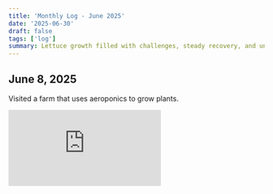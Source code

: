 ```yaml
---
title: 'Monthly Log - June 2025'
date: '2025-06-30'
draft: false
tags: ['log']
summary: Lettuce growth filled with challenges, steady recovery, and unexpected strength.
---
```


## June 8, 2025

Visited a farm that uses aeroponics to grow plants.

<div
  style={{
    position: 'relative',
    paddingBottom: '56.25%',
    height: 0,
    overflow: 'hidden',
    margin: '1.5rem 0',
  }}
>
  <iframe
    src="https://www.youtube.com/embed/mXy--V_TuH8"
    title="YouTube video player"
    frameBorder="0"
    allow="accelerometer; autoplay; clipboard-write; encrypted-media; gyroscope; picture-in-picture"
    allowFullScreen
    style={{
      position: 'absolute',
      top: 0,
      left: 0,
      width: '100%',
      height: '100%',
    }}
  />
</div>

Met with an aeroponics expert and inquired about the damaged roots.

He said, “If magnesium nitrate had been sprayed on the leaves before the roots turned yellow,
they would’ve returned to green within a day.” He reassured me that the issue wasn’t serious and not to worry.

Following his advice that lettuce seedlings should be grown separately,
I began a comparison test using two different materials: sponge and rockwool.

![alt](/static/images/june/1.png)

## June 10, 2025

Within a week, the nutrient issue was resolved, and the plants grew rapidly, consuming more water.
As a result, the water tank ran dry, and 90% of the plants died!

![alt](/static/images/june/2.png)

As shown in the photo, they had matured with dark green leaves, but then withered due to dehydration.

Notably, the surviving plants were the ones that had been failing in the beginning. I had set aside these nearly-dead plants and revived them—and they ended up being the most resilient. Nature’s way is truly remarkable.

![alt](/static/images/june/3.png)

I tasted the surviving plants. They were firm and pleasantly bitter—likely with medicinal effects. Previously, I discovered the nutrient solution was diluted 500 times too much, so I added natural organic fertilizer. These plants should be healthier than those grown with chemical fertilizers.

Plants grown from seeds also suffered due to the water shortage, but most survived. However, the plants grown separately in trays may or may not recover fully—we’ll know as they grow larger.

A key success is that the plants grew exactly according to the timeline provided by the Farm Cube Ultra company. I also gained valuable cultivation know-how.

Since I now understand all the internal equipment settings, I’m capable of replacing components and updating the software myself.

## June 22, 2025

![alt](/static/images/june/4.png)

On the night of the 21st, I left the replacement valve and vegetable container in the bathroom.

I returned this evening, July 22, for harvesting on the 23rd. To my shock, all the water that had been full until yesterday had completely disappeared, and the roots of the remaining live plants had dried up!

Once I refilled the water, the system resumed functioning normally. Not only the water tank, but also all the water inside the machine’s internal pipes had vanished in just two days. It’s hard to understand how that much water could disappear overnight. I’ve requested the company to install CCTV to monitor the situation.

The remaining plants are still large and vibrant for now, but due to the lack of water for a whole day, their roots have dried out and they may wilt by tomorrow.

![alt](/static/images/june/5.png)
